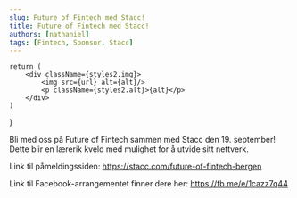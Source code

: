 ```yaml
---
slug: Future of Fintech med Stacc!
title: Future of Fintech med Stacc!
authors: [nathaniel]
tags: [Fintech, Sponsor, Stacc]
---
```



    return (
        <div className={styles2.img}>
            <img src={url} alt={alt}/>
            <p className={styles2.alt}>{alt}</p>
        </div>
    )
}

Bli med oss på Future of Fintech sammen med Stacc den 19. september! Dette blir en lærerik kveld med mulighet for å utvide sitt nettverk. 

Link til påmeldingssiden: https://stacc.com/future-of-fintech-bergen

Link til Facebook-arrangementet finner dere her: https://fb.me/e/1cazz7q44

<Bilde url="/img/Stacc FoF.jpg" />